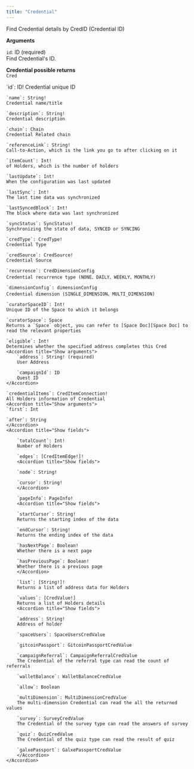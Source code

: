 ```yaml
---
title: "Credential"
---
```

Find Credential details by CredID (Credential ID)

**Arguments**

`id`: ID (required)  
Find Credential's ID.  


**Credential possible returns**  
`Cred`

<Accordion title="Show fields">
    `id`: ID!  
    Credential unique ID

    `name`: String!  
    Credential name/title

    `description`: String!  
    Credential description

    `chain`: Chain  
    Credential Related chain

    `referenceLink`: String!  
    Call-to-Action, which is the link you go to after clicking on it

    `itemCount`: Int!  
    of Holders, which is the number of holders

    `lastUpdate`: Int!  
    When the configuration was last updated

    `lastSync`: Int!  
    The last time data was synchronized

    `lastSyncedBlock`: Int!  
    The block where data was last synchronized

    `syncStatus`: SyncStatus!  
    Synchronizing the state of data, SYNCED or SYNCING

    `credType`: CredType!  
    Credential Type

    `credSource`: CredSource!  
    Credential Source

    `recurrence`: CredDimensionConfig  
    Credential recurrence type (NONE、DAILY、WEEKLY、MONTHLY)

    `dimensionConfig`: dimensionConfig  
    Credential dimension (SINGLE_DIMENSION、MULTI_DIMENSION)

    `curatorSpaceID`: Int!  
    Unique ID of the Space to which it belongs

    `curatorSpace`: Space  
    Returns a `Space` object, you can refer to [Space Doc][Space Doc] to read the relevant properties

    `eligible`: Int!  
    Determines whether the specified address completes this Cred
    <Accordion title="Show arguments">
        `address`: String! (required)  
        User Address

        `campaignId`: ID  
        Quest ID
    </Accordion>

    `credentialItems`: CredItemConnection!  
    All Holders information of Credential
    <Accordion title="Show arguments">
    `first`: Int  

    `after`: String  
    </Accordion>
    <Accordion title="Show fields">

        `totalCount`: Int!  
        Number of Holders

        `edges`: [CredItemEdge!]!  
        <Accordion title="Show fields">

        `node`: String!  

        `cursor`: String!  
        </Accordion>

        `pageInfo`: PageInfo!  
        <Accordion title="Show fields">

        `startCursor`: String!  
        Returns the starting index of the data

        `endCursor`: String!  
        Returns the ending index of the data

        `hasNextPage`: Boolean!  
        Whether there is a next page

        `hasPreviousPage`: Boolean!  
        Whether there is a previous page
        </Accordion>

        `list`: [String!]!  
        Returns a list of address data for Holders

        `values`: [CredValue!]  
        Returns a list of Holders details
        <Accordion title="Show fields">

        `address`: String!  
        Address of holder

        `spaceUsers`: SpaceUsersCredValue  

        `gitcoinPassport`: GitcoinPassportCredValue  

        `campaignReferral`: CampaignReferralCredValue  
        The Credential of the referral type can read the count of referrals

        `walletBalance`: WalletBalanceCredValue  

        `allow`: Boolean  

        `multiDimension`: MultiDimensionCredValue  
        The multi-dimension Credential can read the all the returned values

        `survey`: SurveyCredValue  
        The Credential of the survey type can read the answers of survey

        `quiz`: QuizCredValue  
        The Credential of the quiz type can read the result of quiz

        `galxePassport`: GalxePassportCredValue  
        </Accordion>
    </Accordion>
</Accordion>

[Space Doc]:https://docs.galxe.com/quest/graphql-api/space/queries/space